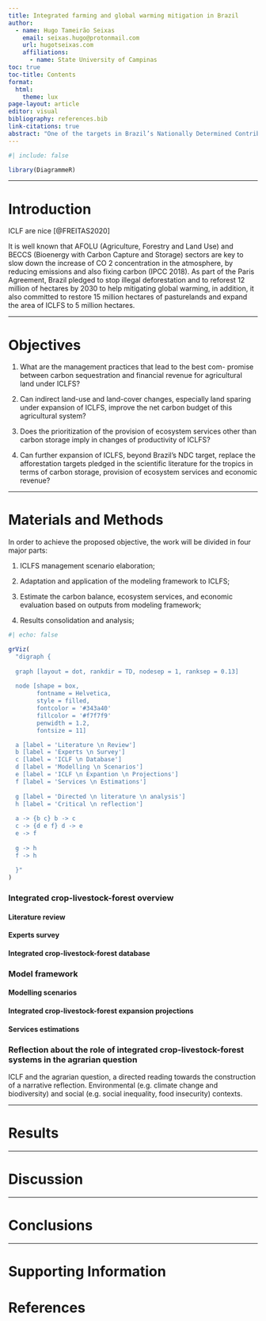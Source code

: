 ```yaml
---
title: Integrated farming and global warming mitigation in Brazil
author: 
  - name: Hugo Tameirão Seixas
    email: seixas.hugo@protonmail.com
    url: hugotseixas.com
    affiliations:
      - name: State University of Campinas
toc: true
toc-title: Contents
format: 
  html:
    theme: lux
page-layout: article
editor: visual
bibliography: references.bib
link-citations: true
abstract: "One of the targets in Brazil’s Nationally Determined Contribution (NDC) to the Paris Agreement is the expansion of 5 million hectares of integrated crop-livestock-forestry systems (ICLFS) until 2030. Although there is some notion of the extent where this expansion could occur, there is no systematic accounting on the role of soil carbon to bring this agricultural system to carbon neutrality, or even to be a sink of carbon. In that context, the objective of this research plan is to produce spatially-explicit projections of the expansion of ICLFS predicted in Brazil’s NDC and estimate the carbon balance, the provision of other ecosystem services and financial revenue. This will be done with the use of empirical models built upon published data. The final results of this study will provide information for decision makers, for the implementation of ICLFS across Brazil."
---
```


```r
#| include: false

library(DiagrammeR)
```

------------------------------------------------------------------------

# Introduction

ICLF are nice [@FREITAS2020]

It is well known that AFOLU (Agriculture, Forestry and Land Use) and BECCS (Bioenergy with Carbon Capture and Storage) sectors are key to slow down the increase of CO 2 concentration in the atmosphere, by reducing emissions and also fixing carbon (IPCC 2018). As part of the Paris Agreement, Brazil pledged to stop illegal deforestation and to reforest 12 million of hectares by 2030 to help mitigating global warming, in addition, it also committed to restore 15 million hectares of pasturelands and expand the area of ICLFS to 5 million hectares.

------------------------------------------------------------------------

# Objectives

1.  What are the management practices that lead to the best com- promise between carbon sequestration and financial revenue for agricultural land under ICLFS?

2.  Can indirect land-use and land-cover changes, especially land sparing under expansion of ICLFS, improve the net carbon budget of this agricultural system?

3.  Does the prioritization of the provision of ecosystem services other than carbon storage imply in changes of productivity of ICLFS?

4.  Can further expansion of ICLFS, beyond Brazil's NDC target, replace the afforestation targets pledged in the scientific literature for the tropics in terms of carbon storage, provision of ecosystem services and economic revenue?

------------------------------------------------------------------------

# Materials and Methods

In order to achieve the proposed objective, the work will be divided in four major parts:

1.  ICLFS management scenario elaboration;

2.  Adaptation and application of the modeling framework to ICLFS;

3.  Estimate the carbon balance, ecosystem services, and economic evaluation based on outputs from modeling framework;

4.  Results consolidation and analysis;

```r
#| echo: false

grViz(
  "digraph {
  
  graph [layout = dot, rankdir = TD, nodesep = 1, ranksep = 0.13]
  
  node [shape = box,
        fontname = Helvetica,
        style = filled,
        fontcolor = '#343a40'
        fillcolor = '#f7f7f9'
        penwidth = 1.2,
        fontsize = 11]

  a [label = 'Literature \n Review']
  b [label = 'Experts \n Survey']
  c [label = 'ICLF \n Database']
  d [label = 'Modelling \n Scenarios']
  e [label = 'ICLF \n Expantion \n Projections']
  f [label = 'Services \n Estimations']
  
  g [label = 'Directed \n literature \n analysis']
  h [label = 'Critical \n reflection']
  
  a -> {b c} b -> c
  c -> {d e f} d -> e 
  e -> f
  
  g -> h
  f -> h
  
  }"
)

```

### Integrated crop-livestock-forest overview

#### Literature review

#### Experts survey

#### Integrated crop-livestock-forest database

### Model framework

#### Modelling scenarios

#### Integrated crop-livestock-forest expansion projections

#### Services estimations

### Reflection about the role of integrated crop-livestock-forest systems in the agrarian question

ICLF and the agrarian question, a directed reading towards the construction of a narrative reflection. Environmental (e.g. climate change and biodiversity) and social (e.g. social inequality, food insecurity) contexts.

------------------------------------------------------------------------

# Results

------------------------------------------------------------------------

# Discussion

------------------------------------------------------------------------

# Conclusions

------------------------------------------------------------------------

# Supporting Information

# References
